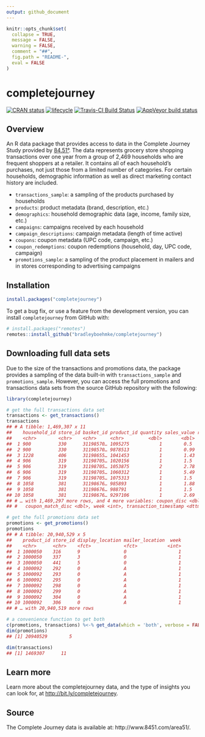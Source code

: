 ```yaml
---
output: github_document
---
```


<!-- README.md is generated from README.Rmd. Please edit that file -->

```r
knitr::opts_chunk$set(
  collapse = TRUE,
  message = FALSE,
  warning = FALSE,
  comment = "##",
  fig.path = "README-",
  eval = FALSE
)
```

# completejourney

<!-- badges: start -->
[![CRAN status](https://www.r-pkg.org/badges/version/completejourney)](https://CRAN.R-project.org/package=completejourney)
[![lifecycle](https://img.shields.io/badge/lifecycle-stable-brightgreen.svg)](https://www.tidyverse.org/lifecycle/#stable)
[![Travis-CI Build Status](https://travis-ci.org/bradleyboehmke/completejourney.svg?branch=master)](https://travis-ci.org/bradleyboehmke/completejourney)
[![AppVeyor build status](https://ci.appveyor.com/api/projects/status/github/bradleyboehmke/completejourney?branch=master&svg=true)](https://ci.appveyor.com/project/bradleyboehmke/completejourney)
<!-- badges: end -->

## Overview

An R data package that provides access to data in the Complete Journey Study 
provided by [84.51°](http://www.8451.com). The data represents grocery store 
shopping transactions over one year from a group of 2,469 households who are 
frequent shoppers at a retailer. It contains all of each household's purchases, 
not just those from a limited number of categories. For certain households, 
demographic information as well as direct marketing contact history are included. 

* `transactions_sample`: a sampling of the products purchased by households
* `products`: product metadata (brand, description, etc.)
* `demographics`: household demographic data (age, income, family size, etc.)
* `campaigns`: campaigns received by each household
* `campaign_descriptions`: campaign metadata (length of time active)
* `coupons`: coupon metadata (UPC code, campaign, etc.)
* `coupon_redemptions`: coupon redemptions (household, day, UPC code, campaign)
* `promotions_sample`: a sampling of the product placement in mailers and in stores corresponding to advertising campaigns

## Installation

```r
install.packages("completejourney")
```

To get a bug fix, or use a feature from the development version, you can install `completejourney` from GitHub with:

```r
# install.packages("remotes")
remotes::install_github("bradleyboehmke/completejourney")
```


## Downloading full data sets

Due to the size of the transactions and promotions data, the package provides a
sampling of the data built-in with `transactions_sample` and `promotions_sample`. 
However, you can access the full promotions and transactions data sets from the 
source GitHub repository with the following: 

```r
library(completejourney)

# get the full transactions data set
transactions <- get_transactions()
transactions
## # A tibble: 1,469,307 x 11
##    household_id store_id basket_id product_id quantity sales_value retail_disc
##    <chr>        <chr>    <chr>     <chr>         <dbl>       <dbl>       <dbl>
##  1 900          330      31198570… 1095275           1        0.5        0    
##  2 900          330      31198570… 9878513           1        0.99       0.1  
##  3 1228         406      31198655… 1041453           1        1.43       0.15 
##  4 906          319      31198705… 1020156           1        1.5        0.290
##  5 906          319      31198705… 1053875           2        2.78       0.8  
##  6 906          319      31198705… 1060312           1        5.49       0.5  
##  7 906          319      31198705… 1075313           1        1.5        0.290
##  8 1058         381      31198676… 985893            1        1.88       0.21 
##  9 1058         381      31198676… 988791            1        1.5        1.29 
## 10 1058         381      31198676… 9297106           1        2.69       0    
## # … with 1,469,297 more rows, and 4 more variables: coupon_disc <dbl>,
## #   coupon_match_disc <dbl>, week <int>, transaction_timestamp <dttm>
```

```r
# get the full promotions data set
promotions <- get_promotions()
promotions
## # A tibble: 20,940,529 x 5
##    product_id store_id display_location mailer_location  week
##    <chr>      <chr>    <fct>            <fct>           <int>
##  1 1000050    316      9                0                   1
##  2 1000050    337      3                0                   1
##  3 1000050    441      5                0                   1
##  4 1000092    292      0                A                   1
##  5 1000092    293      0                A                   1
##  6 1000092    295      0                A                   1
##  7 1000092    298      0                A                   1
##  8 1000092    299      0                A                   1
##  9 1000092    304      0                A                   1
## 10 1000092    306      0                A                   1
## # … with 20,940,519 more rows
```

```r
# a convenience function to get both
c(promotions, transactions) %<-% get_data(which = 'both', verbose = FALSE)
dim(promotions)
## [1] 20940529        5

dim(transactions)
## [1] 1469307      11
```

## Learn more

Learn more about the completejourney data, and the type of insights you can look for, at [http://bit.ly/completejourney](https://bradleyboehmke.github.io/completejourney/).

## Source

The Complete Journey data is available at: http://www.8451.com/area51/.
